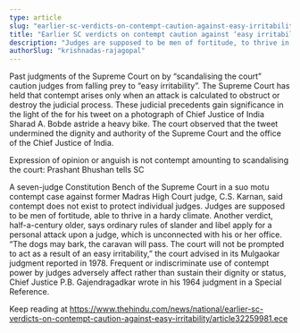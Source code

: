 ```yaml
---
type: article
slug: "earlier-sc-verdicts-on-contempt-caution-against-easy-irritability"
title: "Earlier SC verdicts on contempt caution against ‘easy irritability’"
description: "Judges are supposed to be men of fortitude, to thrive in a hardy climate, said Constitution Bench"
authorSlug: "krishnadas-rajagopal"
---
```


Past judgments of the Supreme Court on 
by “scandalising the court” caution judges from falling prey to “easy irritability”.
The Supreme Court has held that contempt arises only when an attack is calculated to obstruct or destroy the judicial process. 
These judicial precedents gain significance in the light of the 
 for his tweet on a photograph of Chief Justice of India Sharad A. Bobde astride a heavy bike.
The court observed that the tweet undermined the dignity and authority of the Supreme Court and the office of the Chief Justice of India. 
 

Expression of opinion or anguish is not contempt amounting to scandalising the court: Prashant Bhushan tells SC

A seven-judge Constitution Bench of the Supreme Court in a suo motu contempt case against former Madras High Court judge, C.S. Karnan, said contempt does not exist to protect individual judges. Judges are supposed to be men of fortitude, able to thrive in a hardy climate.
Another verdict, half-a-century older, says ordinary rules of slander and libel apply for a personal attack upon a judge, which is unconnected with his or her office. 
“The dogs may bark, the caravan will pass. The court will not be prompted to act as a result of an easy irritability,” the court advised in its Mulgaokar judgment reported in 1978.
Frequent or indiscriminate use of contempt power by judges adversely affect rather than sustain their dignity or status, Chief Justice P.B. Gajendragadkar wrote in his 1964 judgment in a Special Reference. 

Keep reading at https://www.thehindu.com/news/national/earlier-sc-verdicts-on-contempt-caution-against-easy-irritability/article32259981.ece
